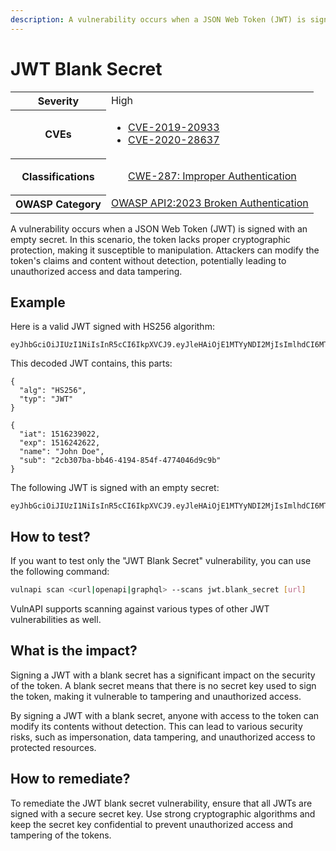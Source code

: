 ```yaml
---
description: A vulnerability occurs when a JSON Web Token (JWT) is signed with an empty secret. In this scenario, the token lacks proper cryptographic protection, making it susceptible to manipulation.
---
```


# JWT Blank Secret

<table>
    <tr>
        <th>Severity</th>
        <td>High</td>
    </tr>
    <tr>
        <th>CVEs</th>
        <td>
            <ul>
                <li><a href="https://www.cve.org/CVERecord?id=CVE-2019-20933">CVE-2019-20933</a></li>
                <li><a href="https://www.cve.org/CVERecord?id=CVE-2020-28637">CVE-2020-28637</a></li>
            </ul>
        </td>
    </tr>
    <tr>
        <th>Classifications</th>
        <td>
            <ul>
                <a href="https://cwe.mitre.org/data/definitions/287.html">CWE-287: Improper Authentication</a>
            </ul>
        </td>
    </tr>
    <tr>
        <th>OWASP Category</th>
        <td>
            <a href="https://owasp.org/API-Security/editions/2023/en/0xa2-broken-authentication/">OWASP API2:2023 Broken Authentication</a>
        </td>
    </tr>
</table>

A vulnerability occurs when a JSON Web Token (JWT) is signed with an empty secret. In this scenario, the token lacks proper cryptographic protection, making it susceptible to manipulation. Attackers can modify the token's claims and content without detection, potentially leading to unauthorized access and data tampering.

## Example

Here is a valid JWT signed with HS256 algorithm:

```
eyJhbGciOiJIUzI1NiIsInR5cCI6IkpXVCJ9.eyJleHAiOjE1MTYyNDI2MjIsImlhdCI6MTUxNjIzOTAyMiwibmFtZSI6IkpvaG4gRG9lIiwic3ViIjoiMmNiMzA3YmEtYmI0Ni00MTk0LTg1NGYtNDc3NDA0NmQ5YzliIn0.SCC35SSgMSMr0kV1i_TuPAhiSGtsC1cFGCfvaus5GyU
```

This decoded JWT contains, this parts:

```json:header
{
  "alg": "HS256",
  "typ": "JWT"
}
```

```json:payload
{
  "iat": 1516239022,
  "exp": 1516242622,
  "name": "John Doe",
  "sub": "2cb307ba-bb46-4194-854f-4774046d9c9b"
}
```

The following JWT is signed with an empty secret:

```
eyJhbGciOiJIUzI1NiIsInR5cCI6IkpXVCJ9.eyJleHAiOjE1MTYyNDI2MjIsImlhdCI6MTUxNjIzOTAyMiwibmFtZSI6IkpvaG4gRG9lIiwic3ViIjoiMmNiMzA3YmEtYmI0Ni00MTk0LTg1NGYtNDc3NDA0NmQ5YzliIn0.SCC35SSgMSMr0kV1i_TuPAhiSGtsC1cFGCfvaus5GyU
```

## How to test?

If you want to test only the "JWT Blank Secret" vulnerability, you can use the following command:

```bash
vulnapi scan <curl|openapi|graphql> --scans jwt.blank_secret [url]
```

VulnAPI supports scanning against various types of other JWT vulnerabilities as well.

## What is the impact?

Signing a JWT with a blank secret has a significant impact on the security of the token. A blank secret means that there is no secret key used to sign the token, making it vulnerable to tampering and unauthorized access.

By signing a JWT with a blank secret, anyone with access to the token can modify its contents without detection. This can lead to various security risks, such as impersonation, data tampering, and unauthorized access to protected resources.

## How to remediate?

To remediate the JWT blank secret vulnerability, ensure that all JWTs are signed with a secure secret key. Use strong cryptographic algorithms and keep the secret key confidential to prevent unauthorized access and tampering of the tokens.
